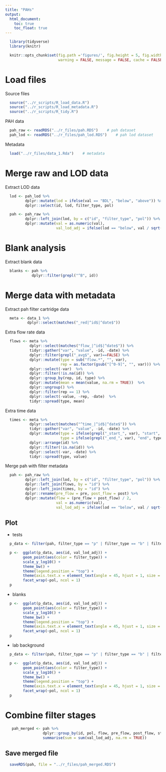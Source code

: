 ```yaml
---
title: "PAHs"
output:
  html_document:
    toc: true
    toc_float: true
---
```


```r
  library(tidyverse)
  library(knitr)
```

```r
  knitr::opts_chunk$set(fig.path ='figures/', fig.height = 5, fig.width = 13,
                        warning = FALSE, message = FALSE, cache = FALSE)
```

# Load files

Source files

```r
  source("../r_scripts/R_load_data.R")
  source("../r_scripts/R_load_metadata.R")
  source("../r_scripts/R_tidy.R")
```

PAH data

```r
  pah_raw <- readRDS("../r_files/pah.RDS")    # pah dataset
  pah_lod <- readRDS("../r_files/pah_lod.RDS")    # pah lod dataset
```

Metadata

```r
  load("../r_files/data_1.Rda")    # metadata
```

# Merge raw and LOD data

Extract LOD data

```r
  lod <- pah_lod %>%
         dplyr::mutate(lod = ifelse(val == "BDL", "below", "above")) %>%
         dplyr::select(id, lod, filter_type, pol)
```

```r
  pah <- pah_raw %>% 
         dplyr::left_join(lod, by = c("id", "filter_type", "pol")) %>%
         dplyr::mutate(val = as.numeric(val),
                       val_lod_adj = ifelse(lod == "below", val / sqrt(2), val))
```

# Blank analysis 

Extract blank data

```r
  blanks <- pah %>%
            dplyr::filter(grepl("^B", id))
```

# Merge data with metadata

Extract pah filter cartridge data

```r
  meta <- data_1 %>%
          dplyr::select(matches("_red|^id$|^date$"))
```

Extra flow rate data

```r
  flows <- meta %>%
           dplyr::select(matches("flow_|^id$|^date$")) %>%
           tidyr::gather("var", "value", -id, -date) %>%
           dplyr::filter(grepl("_avg$", var)==FALSE) %>%
           dplyr::mutate(type = sub("flow.*", "", var),
                         rep = as.factor(gsub("[^0-9]", "", var))) %>%
           dplyr::select(-var)  %>%
           dplyr::filter(!is.na(id)) %>%
           dplyr::group_by(rep, id, type) %>%
           dplyr::mutate(mean = mean(value, na.rm = TRUE))  %>%
           dplyr::ungroup() %>%
           dplyr::filter(rep == 1) %>%
           dplyr::select(-value, -rep, -date)  %>%
           tidyr::spread(type, mean)
```

Extra time data

```r
  times <- meta %>% 
           dplyr::select(matches("^time_|^id$|^date$")) %>%
           tidyr::gather("var", "value", -id, -date) %>%
           dplyr::mutate(type = ifelse(grepl("_start_", var), "start", "NA"),
                         type = ifelse(grepl("_end_", var), "end", type)) %>%
           dplyr::arrange(id) %>%
           dplyr::filter(!is.na(id)) %>%  
           dplyr::select(-var, -date) %>%  
           tidyr::spread(type, value)
```

Merge pah with filter metadata

```r


  pah <- pah_raw %>% 
         dplyr::left_join(lod, by = c("id", "filter_type", "pol")) %>%
         dplyr::left_join(flows, by = "id") %>%
         dplyr::left_join(times, by = "id") %>%  
         dplyr::rename(pre_flow = pre, post_flow = post) %>%
         dplyr::mutate(flow = (pre_flow + post_flow) / 2,
                       val = as.numeric(val),
                       val_lod_adj = ifelse(lod == "below", val / sqrt(2), val))
```

## Plot

* tests

```r
  p_data <- filter(pah, filter_type == "p" | filter_type == "b" | filter_type == "f", grepl("^[0-9]", pah$id))

  p <-  ggplot(p_data, aes(id, val_lod_adj)) +
        geom_point(aes(color = filter_type)) +
        scale_y_log10() +
        theme_bw() +
        theme(legend.position = "top") +
        theme(axis.text.x = element_text(angle = 45, hjust = 1, size = 7)) +
        facet_wrap(~pol, ncol = 1)
  p
```

* blanks

```r


  p <-  ggplot(p_data, aes(id, val_lod_adj)) +
        geom_point(aes(color = filter_type)) +
        scale_y_log10() +
        theme_bw() +
        theme(legend.position = "top") +
        theme(axis.text.x = element_text(angle = 45, hjust = 1, size = 7)) +
        facet_wrap(~pol, ncol = 1)
  p
```

* lab background

```r
  p_data <- filter(pah, filter_type == "p" | filter_type == "b" | filter_type == "f", grepl("^G", pah$id))

  p <-  ggplot(p_data, aes(id, val_lod_adj)) +
        geom_point(aes(color = filter_type)) +
        scale_y_log10() +
        theme_bw() +
        theme(legend.position = "top") +
        theme(axis.text.x = element_text(angle = 45, hjust = 1, size = 7)) +
        facet_wrap(~pol, ncol = 1)
  p
```
 
# Combine filter stages

```r
   pah_merged <- pah %>%
                 dplyr::group_by(id, pol, flow, pre_flow, post_flow, start, end) %>%
                 summarise(sum = sum(val_lod_adj, na.rm = TRUE))
```

## Save merged file

```r
  saveRDS(pah, file = "../r_files/pah_merged.RDS")
```
